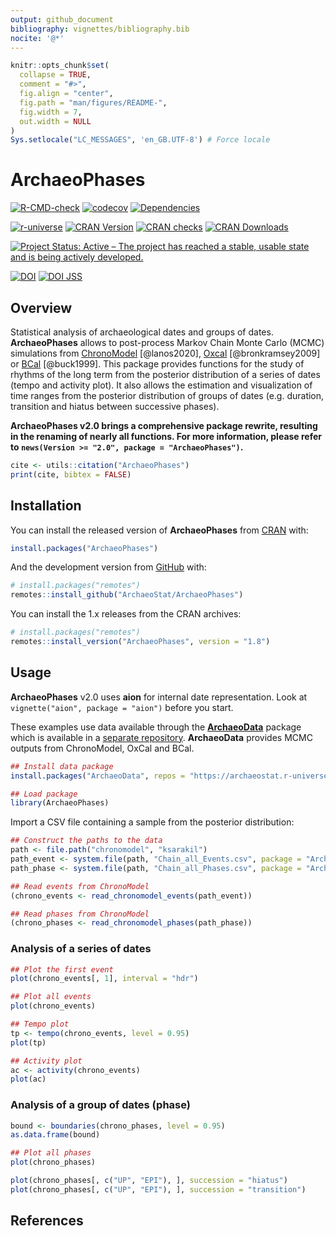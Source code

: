 ```yaml
---
output: github_document
bibliography: vignettes/bibliography.bib
nocite: '@*'
---
```


<!-- README.md is generated from README.Rmd. Please edit that file -->

```r
knitr::opts_chunk$set(
  collapse = TRUE,
  comment = "#>",
  fig.align = "center",
  fig.path = "man/figures/README-",
  fig.width = 7,
  out.width = NULL
)
Sys.setlocale("LC_MESSAGES", 'en_GB.UTF-8') # Force locale
```

# ArchaeoPhases

<!-- badges: start -->
[![R-CMD-check](https://github.com/ArchaeoStat/ArchaeoPhases/actions/workflows/R-CMD-check.yaml/badge.svg)](https://github.com/ArchaeoStat/ArchaeoPhases/actions/workflows/R-CMD-check.yaml)
[![codecov](https://codecov.io/gh/ArchaeoStat/ArchaeoPhases/graph/badge.svg)](https://app.codecov.io/gh/ArchaeoStat/ArchaeoPhases)
[![Dependencies](https://tinyverse.netlify.app/badge/ArchaeoPhases)](https://cran.r-project.org/package=ArchaeoPhases)

[![r-universe](https://ArchaeoStat.r-universe.dev/badges/ArchaeoPhases)](https://ArchaeoStat.r-universe.dev/ArchaeoPhases){.pkgdown-devel}
[![CRAN Version](https://www.r-pkg.org/badges/version/ArchaeoPhases)](https://cran.r-project.org/package=ArchaeoPhases){.pkgdown-release}
[![CRAN checks](https://badges.cranchecks.info/worst/ArchaeoPhases.svg)](https://cran.r-project.org/web/checks/check_results_ArchaeoPhases.html){.pkgdown-release}
[![CRAN Downloads](https://cranlogs.r-pkg.org/badges/ArchaeoPhases)](https://cran.r-project.org/package=ArchaeoPhases){.pkgdown-release}

[![Project Status: Active – The project has reached a stable, usable state and is being actively developed.](https://www.repostatus.org/badges/latest/active.svg)](https://www.repostatus.org/#active)

[![DOI](https://zenodo.org/badge/DOI/10.5281/zenodo.8087121.svg)](https://doi.org/10.5281/zenodo.8087121)
[![DOI JSS](https://img.shields.io/badge/JSS-10.18637/jss.v093.c01-brightgreen)](https://doi.org/10.18637/jss.v093.c01)
<!-- badges: end -->

## Overview

Statistical analysis of archaeological dates and groups of dates. **ArchaeoPhases** allows to post-process Markov Chain Monte Carlo (MCMC) simulations from [ChronoModel](https://chronomodel.com) [@lanos2020], [Oxcal](https://c14.arch.ox.ac.uk/oxcal.html) [@bronkramsey2009] or [BCal](https://bcal.shef.ac.uk) [@buck1999]. This package provides functions for the study of rhythms of the long term from the posterior distribution of a series of dates (tempo and activity plot). It also allows the estimation and visualization of time ranges from the posterior distribution of groups of dates (e.g. duration, transition and hiatus between successive phases).

**ArchaeoPhases v2.0 brings a comprehensive package rewrite, resulting in the renaming of nearly all functions. For more information, please refer to `news(Version >= "2.0", package = "ArchaeoPhases")`.**

```r
cite <- utils::citation("ArchaeoPhases")
print(cite, bibtex = FALSE)
```

## Installation

You can install the released version of **ArchaeoPhases** from [CRAN](https://CRAN.R-project.org) with:

```r
install.packages("ArchaeoPhases")
```

And the development version from [GitHub](https://github.com/) with:

```r
# install.packages("remotes")
remotes::install_github("ArchaeoStat/ArchaeoPhases")
```

You can install the 1.x releases from the CRAN archives:

```r
# install.packages("remotes")
remotes::install_version("ArchaeoPhases", version = "1.8")
```

## Usage

**ArchaeoPhases** v2.0 uses **aion** for internal date representation. Look at `vignette("aion", package = "aion")` before you start.

These examples use data available through the [**ArchaeoData**](https://github.com/ArchaeoStat/ArchaeoData) package which is available in a [separate repository](https://archaeostat.r-universe.dev). **ArchaeoData** provides MCMC outputs from ChronoModel, OxCal and BCal.

```r
## Install data package
install.packages("ArchaeoData", repos = "https://archaeostat.r-universe.dev")
```

```r
## Load package
library(ArchaeoPhases)
```

Import a CSV file containing a sample from the posterior distribution:

```r
## Construct the paths to the data
path <- file.path("chronomodel", "ksarakil")
path_event <- system.file(path, "Chain_all_Events.csv", package = "ArchaeoData")
path_phase <- system.file(path, "Chain_all_Phases.csv", package = "ArchaeoData")

## Read events from ChronoModel
(chrono_events <- read_chronomodel_events(path_event))

## Read phases from ChronoModel
(chrono_phases <- read_chronomodel_phases(path_phase))
```

### Analysis of a series of dates

```r
## Plot the first event
plot(chrono_events[, 1], interval = "hdr")

## Plot all events
plot(chrono_events)
```

```r
## Tempo plot
tp <- tempo(chrono_events, level = 0.95)
plot(tp)

## Activity plot
ac <- activity(chrono_events)
plot(ac)
```

### Analysis of a group of dates (phase)

```r
bound <- boundaries(chrono_phases, level = 0.95)
as.data.frame(bound)
```

```r
## Plot all phases
plot(chrono_phases)
```

```r
plot(chrono_phases[, c("UP", "EPI"), ], succession = "hiatus")
plot(chrono_phases[, c("UP", "EPI"), ], succession = "transition")
```

## References
